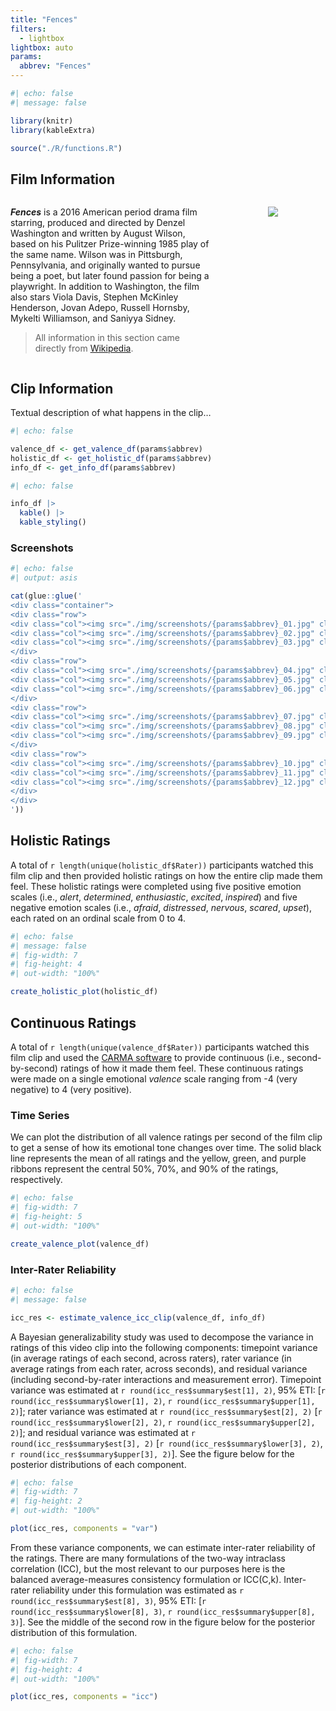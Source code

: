 ```yaml
---
title: "Fences"
filters:
  - lightbox
lightbox: auto
params:
  abbrev: "Fences"
---
```


```r
#| echo: false
#| message: false

library(knitr)
library(kableExtra)

source("./R/functions.R")
```

## Film Information

::: columns
::: {.column width="70%"}
***Fences*** is a 2016 American period drama film starring, produced and directed by Denzel Washington and written by August Wilson, based on his Pulitzer Prize-winning 1985 play of the same name. Wilson was in Pittsburgh, Pennsylvania, and originally wanted to pursue being a poet, but later found passion for being a playwright. In addition to Washington, the film also stars Viola Davis, Stephen McKinley Henderson, Jovan Adepo, Russell Hornsby, Mykelti Williamson, and Saniyya Sidney. 

> All information in this section came directly from [Wikipedia](https://en.wikipedia.org/wiki/Fences_(film)).

:::
::: {.column width="10%"}
:::
::: {.column width="20%" .poster}
![](./img/Fences_poster.png)
:::
:::

## Clip Information

Textual description of what happens in the clip...

```r
#| echo: false

valence_df <- get_valence_df(params$abbrev)
holistic_df <- get_holistic_df(params$abbrev)
info_df <- get_info_df(params$abbrev)
```

```r
#| echo: false

info_df |> 
  kable() |> 
  kable_styling()
```

### Screenshots

```r
#| echo: false
#| output: asis

cat(glue::glue('
<div class="container">
<div class="row">
<div class="col"><img src="./img/screenshots/{params$abbrev}_01.jpg" class="lightbox"></div>
<div class="col"><img src="./img/screenshots/{params$abbrev}_02.jpg" class="lightbox"></div>
<div class="col"><img src="./img/screenshots/{params$abbrev}_03.jpg" class="lightbox"></div>
</div>
<div class="row">
<div class="col"><img src="./img/screenshots/{params$abbrev}_04.jpg" class="lightbox"></div>
<div class="col"><img src="./img/screenshots/{params$abbrev}_05.jpg" class="lightbox"></div>
<div class="col"><img src="./img/screenshots/{params$abbrev}_06.jpg" class="lightbox"></div>
</div>
<div class="row">
<div class="col"><img src="./img/screenshots/{params$abbrev}_07.jpg" class="lightbox"></div>
<div class="col"><img src="./img/screenshots/{params$abbrev}_08.jpg" class="lightbox"></div>
<div class="col"><img src="./img/screenshots/{params$abbrev}_09.jpg" class="lightbox"></div>
</div>
<div class="row">
<div class="col"><img src="./img/screenshots/{params$abbrev}_10.jpg" class="lightbox"></div>
<div class="col"><img src="./img/screenshots/{params$abbrev}_11.jpg" class="lightbox"></div>
<div class="col"><img src="./img/screenshots/{params$abbrev}_12.jpg" class="lightbox"></div>
</div>
</div>
'))
```

## Holistic Ratings

A total of `r length(unique(holistic_df$Rater))` participants watched this film clip and then provided holistic ratings on how the entire clip made them feel. These holistic ratings were completed using five positive emotion scales (i.e., *alert*, *determined*, *enthusiastic*, *excited*, *inspired*) and five negative emotion scales (i.e., *afraid*, *distressed*, *nervous*, *scared*, *upset*), each rated on an ordinal scale from 0 to 4.

```r
#| echo: false
#| message: false
#| fig-width: 7
#| fig-height: 4
#| out-width: "100%"

create_holistic_plot(holistic_df)
```

## Continuous Ratings

A total of `r length(unique(valence_df$Rater))` participants watched this film clip and used the [CARMA software](https://carma.jmgirard.com) to provide continuous (i.e., second-by-second) ratings of how it made them feel. These continuous ratings were made on a single emotional *valence* scale ranging from -4 (very negative) to 4 (very positive).

### Time Series

We can plot the distribution of all valence ratings per second of the film clip to get a sense of how its emotional tone changes over time. The solid black line represents the mean of all ratings and the yellow, green, and purple ribbons represent the central 50%, 70%, and 90% of the ratings, respectively.

```r
#| echo: false
#| fig-width: 7
#| fig-height: 5
#| out-width: "100%"

create_valence_plot(valence_df)
```

### Inter-Rater Reliability

```r
#| echo: false
#| message: false

icc_res <- estimate_valence_icc_clip(valence_df, info_df)
```

A Bayesian generalizability study was used to decompose the variance in ratings of this video clip into the following components: timepoint variance (in average ratings of each second, across raters), rater variance (in average ratings from each rater, across seconds), and residual variance (including second-by-rater interactions and measurement error). Timepoint variance was estimated at `r round(icc_res$summary$est[1], 2)`, 95\% ETI: [`r round(icc_res$summary$lower[1], 2)`, `r round(icc_res$summary$upper[1], 2)`]; rater variance was estimated at `r round(icc_res$summary$est[2], 2)` [`r round(icc_res$summary$lower[2], 2)`, `r round(icc_res$summary$upper[2], 2)`]; and residual variance was estimated at `r round(icc_res$summary$est[3], 2)`  [`r round(icc_res$summary$lower[3], 2)`, `r round(icc_res$summary$upper[3], 2)`]. See the figure below for the posterior distributions of each component.

```r
#| echo: false
#| fig-width: 7
#| fig-height: 2
#| out-width: "100%"

plot(icc_res, components = "var")
```

From these variance components, we can estimate inter-rater reliability of the ratings. There are many formulations of the two-way intraclass correlation (ICC), but the most relevant to our purposes here is the balanced average-measures consistency formulation or ICC(C,k). Inter-rater reliability under this formulation was estimated as `r round(icc_res$summary$est[8], 3)`, 95% ETI: [`r round(icc_res$summary$lower[8], 3)`, `r round(icc_res$summary$upper[8], 3)`]. See the middle of the second row in the figure below for the posterior distribution of this formulation.

```r
#| echo: false
#| fig-width: 7
#| fig-height: 4
#| out-width: "100%"

plot(icc_res, components = "icc")
```
